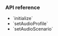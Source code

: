 <PlatformWrapper platform="react-native">

### API reference

- <Link to="{{global.API_REF_RN_ROOT}}/class_irtcengine.html#api_irtcengine_initialize">`initialize`</Link>
- <Link to="{{global.API_REF_RN_ROOT}}/class_irtcengine.html#api_irtcengine_setaudioprofile">`setAudioProfile`</Link>
- <Link to="{{global.API_REF_RN_ROOT}}/class_irtcengine.html#api_irtcengine_setaudioscenario">`setAudioScenario`</Link>

</PlatformWrapper>